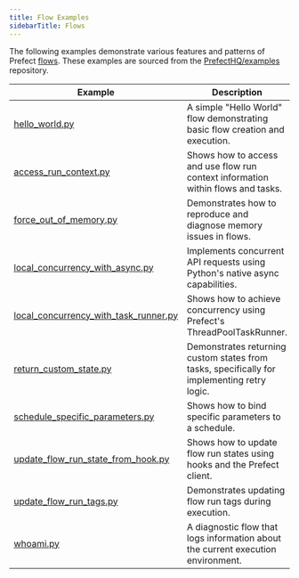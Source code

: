 ```yaml
---
title: Flow Examples
sidebarTitle: Flows
---
```


The following examples demonstrate various features and patterns of Prefect [flows](/v3/develop/write-flows).
These examples are sourced from the [PrefectHQ/examples](https://github.com/PrefectHQ/examples) repository.

| Example | Description |
|---------|-------------|
| [hello_world.py](https://github.com/PrefectHQ/examples/blob/main/flows/hello_world.py) | A simple "Hello World" flow demonstrating basic flow creation and execution. |
| [access_run_context.py](https://github.com/PrefectHQ/examples/blob/main/flows/access_run_context.py) | Shows how to access and use flow run context information within flows and tasks. |
| [force_out_of_memory.py](https://github.com/PrefectHQ/examples/blob/main/flows/force_out_of_memory.py) | Demonstrates how to reproduce and diagnose memory issues in flows. |
| [local_concurrency_with_async.py](https://github.com/PrefectHQ/examples/blob/main/flows/local_concurrency_with_async.py) | Implements concurrent API requests using Python's native async capabilities. |
| [local_concurrency_with_task_runner.py](https://github.com/PrefectHQ/examples/blob/main/flows/local_concurrency_with_task_runner.py) | Shows how to achieve concurrency using Prefect's ThreadPoolTaskRunner. |
| [return_custom_state.py](https://github.com/PrefectHQ/examples/blob/main/flows/return_custom_state.py) | Demonstrates returning custom states from tasks, specifically for implementing retry logic. |
| [schedule_specific_parameters.py](https://github.com/PrefectHQ/examples/blob/main/flows/schedule_specific_parameters.py) | Shows how to bind specific parameters to a schedule. |
| [update_flow_run_state_from_hook.py](https://github.com/PrefectHQ/examples/blob/main/flows/update_flow_run_state_from_hook.py) | Shows how to update flow run states using hooks and the Prefect client. |
| [update_flow_run_tags.py](https://github.com/PrefectHQ/examples/blob/main/flows/update_flow_run_tags.py) | Demonstrates updating flow run tags during execution. |
| [whoami.py](https://github.com/PrefectHQ/examples/blob/main/flows/whoami.py) | A diagnostic flow that logs information about the current execution environment. |

